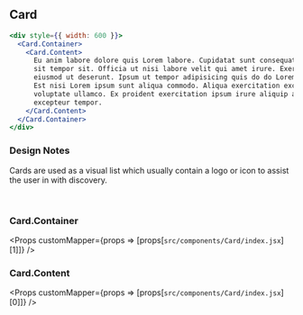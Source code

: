 
## Card

```jsx live=true
<div style={{ width: 600 }}>
  <Card.Container>
    <Card.Content>
      Eu anim labore dolore quis Lorem labore. Cupidatat sunt consequat sint ex in eu ea elit. Ut excepteur consequat
      sit tempor sit. Officia ut nisi labore velit qui amet irure. Exercitation deserunt ea pariatur sunt labore dolore
      eiusmod ut deserunt. Ipsum ut tempor adipisicing quis do do Lorem.Fugiat esse do veniam ea nulla est commodo quis.
      Est nisi Lorem ipsum sunt aliqua commodo. Aliqua exercitation excepteur aute ex dolor proident in sint culpa
      voluptate ullamco. Ex proident exercitation ipsum irure aliquip aliqua id sit et. Fugiat voluptate mollit
      excepteur tempor.
    </Card.Content>
  </Card.Container>
</div>
```

### Design Notes

<DesignNotes>
  <p>Cards are used as a visual list which usually contain a logo or icon to assist the user in with discovery.</p>
</DesignNotes>
<br />

### Card.Container

<Props customMapper={props => [props[`src/components/Card/index.jsx`][1]]} />
<br />

### Card.Content

<Props customMapper={props => [props[`src/components/Card/index.jsx`][0]]} />
